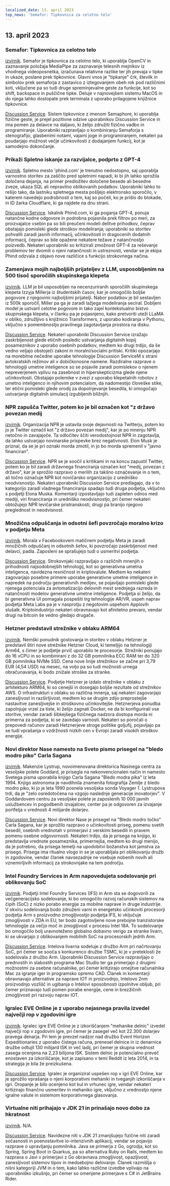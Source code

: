 ```yaml
---
localized_date: 13. april 2023
top_news: 'Semafor: Tipkovnica za celotno telo'
---
```




<CallToAction />

<Steps>

## 13. april 2023

### Semafor: Tipkovnica za celotno telo

[izvirnik](https://github.com/everythingishacked/Semaphore).
Semafor je tipkovnica za celotno telo, ki uporablja OpenCV in zaznavanje položaja MediaPipe za zaznavanje telesnih mejnikov iz vhodnega videoposnetka, izračunava relativne razlike ter jih prevaja v tipke in ukaze, poslane prek tipkovnice. Glavni vnos je "tipkanje" črk, številk in simbolov prek semaforja z zastavico z iztegovanjem obeh rok pod različnimi koti, vključene pa so tudi druge spreminjevalne geste za funkcije, kot so shift, backspace in puščične tipke. Deluje v najnovejšem sistemu MacOS in do njega lahko dostopate prek terminala z uporabo prilagojene knjižnice tipkovnice.

[Discussion Service](http://news.ycombinator.com/item?id=35536550).
Sistem tipkovnice z imenom Semaphore, ki uporablja fizične geste, je prejel pozitivne odzive uporabnikov Discussion Service in ima pomen za delavce na daljavo, ki želijo združiti fizično vadbo in programiranje. Uporabniki razpravljajo o kombiniranju Semaforja s stenografijo, glasbenimi notami, vajami joge in programiranjem, nekateri pa poudarjajo možnost večje učinkovitosti z dodajanjem funkcij, kot je samodejno dokončanje.

### Prikaži Spletno iskanje za razvijalce, podprto z GPT-4

[izvirnik](https://www.phind.com).
Spletno mesto 'phind.com' je trenutno nedostopno, saj uporablja varnostno storitev za zaščito pred spletnimi napadi, ki bi jih lahko sprožila določena dejanja, na primer predložitev določene besede ali besedne zveze, ukaza SQL ali nepravilno oblikovanih podatkov. Uporabniki lahko to rešijo tako, da lastniku spletnega mesta pošljejo elektronsko sporočilo, v katerem navedejo podrobnosti o tem, kaj so počeli, ko je prišlo do blokade, in ID žarka Cloudflare, ki ga najdete na dnu strani.

[Discussion Service](http://news.ycombinator.com/item?id=35543668).
Iskalnik Phind.com, ki ga poganja GPT-4, ponuja natančne kodne odgovore in podrobna pojasnila prek filtrov po meri, za proizvajalce vsebin pa so bili preučeni modeli delitve prihodkov, čeprav obstajajo pomisleki glede stroškov modeliranja; uporabniki so storitev pohvalili zaradi jasnih informacij, učinkovitosti in dragocenih dodatnih informacij, čeprav so bile opažene nekatere težave z natančnostjo poizvedb. Nekateri uporabniki so kritizirali zmožnost GPT-4 za reševanje problemov ter dvomili o njeni natančnosti in ustreznosti, vendar se je ekipa Phind odzvala z objavo nove različice s funkcijo strokovnega načina.

### Zamenjava mojih najboljših prijateljev z LLM, usposobljenim na 500 tisoč sporočilih skupinskega klepeta

[izvirnik](https://www.izzy.co/blogs/robo-boys.html).
LLM je bil usposobljen na necenzuriranih sporočilih skupinskega klepeta Izzyja Millerja iz študentskih časov, kar je omogočilo boljše pogovore z njegovimi najboljšimi prijatelji. Nabor podatkov je bil sestavljen iz 500k sporočil, Miller pa ga je zaradi lažjega modeliranja seciral. Dobljeni model je ustvaril celotne pogovore in tako zajel kontekstualno bistvo skupinskega klepeta, v članku pa je pojasnjeno, kako pretvoriti uteži LLaMA v obliko, združljivo s knjižnico Transformers, z uporabo kodiranja v Pythonu, vključno s pomembnostjo pravilnega zagotavljanja prostora na disku.

[Discussion Service](http://news.ycombinator.com/item?id=35540154).
Nekateri uporabniki Discussion Service izražajo zaskrbljenost glede etičnih posledic ustvarjanja digitalnih kopij posameznikov z uporabo osebnih podatkov, medtem ko drugi trdijo, da še vedno veljajo obstoječi zakoni in moralni/socialni pritiski. Kritiki opozarjajo na morebitne nečedne uporabe tehnologije Discussion ServiceM s strani avtokratskih režimov ali v dobičkonosne namene. Razdiralne razprave o tehnologiji umetne inteligence so se pojavile zaradi pomislekov o njenem nepreverjenem vplivu na zasebnost in hiperskepticizma glede njene učinkovitosti. Obstajajo polemike v zvezi z uporabo klepetalnih robotov z umetno inteligenco in njihovim potencialom, da nadomestijo človeške stike, ter etični pomisleki glede orodij za dopolnjevanje besedila, ki omogočajo ustvarjanje digitalnih simulacij izgubljenih bližnjih.

### NPR zapušča Twitter, potem ko je bil označen kot "z državo povezan medij

[izvirnik](https://www.wbur.org/npr/1169269161/npr-leaves-twitter-government-funded-media-label).
Organizacija NPR je ustavila svoje dejavnosti na Twitterju, potem ko jo je Twitter označil kot "z državo povezan medij", kar je po mnenju NPR netočno in zavajajoče. Ta odločitev ščiti verodostojnost NPR in zagotavlja, da lahko ustvarjajo novinarske prispevke brez negativnosti. Elon Musk je priznal, da se je pri oznaki morda zmotil, in jo bo morda spremenil v "javno financiran".

[Discussion Service](http://news.ycombinator.com/item?id=35539280).
NPR se je soočil s kritikami in na koncu zapustil Twitter, potem ko je bil zaradi državnega financiranja označen kot "medij, povezan z državo", kar je sprožilo razpravo o merilih za takšno označevanje in o tem, ali točno označuje NPR kot novičarsko organizacijo z uredniško neodvisnostjo. Nekateri uporabniki Discussion Service predlagajo, da v to kategorijo zaradi vladnega financiranja spadajo tudi druga podjetja, vključno s podjetji Elona Muska. Komentarji izpostavljajo tudi zapleten odnos med mediji, viri financiranja in uredniško neodvisnostjo, pri čemer nekateri obtožujejo NPR levičarske pristranskosti, drugi pa branijo njegovo preglednost in neodvisnost.

### Množična odpuščanja in odsotni šefi povzročajo moralno krizo v podjetju Meta

[izvirnik](https://www.nytimes.com/2023/04/12/technology/meta-layoffs-employees-management.html).
Morala v Facebookovem matičnem podjetju Meta je zaradi množičnih odpuščanj in odsotnih šefov, ki povzročajo zaskrbljenost med delavci, padla. Zaposleni se sprašujejo tudi o usmeritvi podjetja.

[Discussion Service](http://news.ycombinator.com/item?id=35537813).
Strokovnjaki razpravljajo o različnih mnenjih o prihodnosti najsodobnejših tehnologij, kot so generativna umetna inteligenca, navidezna resničnost in kriptovalute. Medtem ko nekateri zagovarjajo posebne primere uporabe generativne umetne inteligence in napredek na področju generativnih medijev, se pojavljajo pomisleki glede njenega potenciala za avtomatizacijo delovnih mest srednjega razreda in natančnosti modelov generativne umetne inteligence. Podjetja si želijo, da bi generativna UI pomagala pospešiti trg tehnologije AR/VR, uspeh naprav podjetja Meta Labs pa je v nasprotju z negotovim uspehom Applovih slušalk. Kriptoindustrijo nekateri obravnavajo kot afinitetno prevaro, vendar drugi na bitcoin še vedno gledajo drugače.

### Hetzner predstavil strežnike v oblaku ARM64

[izvirnik](https://www.hetzner.com/press-release/arm64-cloud/).
Nemški ponudnik gostovanja in storitev v oblaku Hetzner je predstavil štiri nove strežnike Hetzner Cloud, ki temeljijo na tehnologiji Arm64, s čimer je podjetje prvič uporabilo te procesorje. Strežniki ponujajo do 16 vCPU in so kombinirani z do 32 GB pomnilnika ECC RAM ter do 320 GB pomnilnika NVMe SSD. Cena nove linije strežnikov se začne pri 3,79 EUR (4,54 USD) na mesec, na voljo pa so tudi možnosti urnega obračunavanja, ki bodo znižale stroške za stranke.

[Discussion Service](http://news.ycombinator.com/item?id=35540084).
Podjetje Hetzner je izdalo strežnike v oblaku z arhitekturo ARM64, ki so cenejši in dosegajo boljše rezultate od strežnikov AWS. O infrastrukturi v oblaku so različna mnenja, saj nekateri zagovarjajo zanesljivost in razširljivost, medtem ko se drugim zdijo preprostejše nastavitve zanesljivejše in stroškovno učinkovitejše. Hetznerjeva ponudba zapolnjuje vrzel za tiste, ki želijo zagnati Docker, ne da bi konfigurirali vse storitve, vendar zaradi šibkejšega fizičnega nadzora dostopa morda ni primerna za podjetja, ki se zavedajo varnosti. Nekateri so poročali o prepovedi računov zaradi Hetznerjeve stroge politike goljufij, pojavljajo pa se tudi vprašanja o vzdržnosti nizkih cen v Evropi zaradi visokih stroškov energije.

### Novi direktor Nase namesto na Sveto pismo prisegel na "bledo modro piko" Carla Sagana

[izvirnik](https://www.independent.co.uk/space/nasa-director-carl-sagan-oath-b2317698.html).
Makenzie Lystrup, novoimenovana direktorica Nasinega centra za vesoljske polete Goddard, je prisegla na nekonvencionalen način in namesto Svetega pisma uporabila knjigo Carla Sagana "Bledo modra pika" iz leta 1994. Knjigo astronoma je navdihnila znamenita fotografija Zemlje z bledo modro piko, ki jo je leta 1990 posnela vesoljska sonda Voyager 1. Lystrupova trdi, da je "zelo osredotočena na vzgojo naslednje generacije inovatorjev". V Goddardovem centru za vesoljske polete je zaposlenih 10 000 javnih uslužbencev in pogodbenih izvajalcev, center pa je odgovoren za izvajanje portfelja v vrednosti 4 milijarde dolarjev.

[Discussion Service](http://news.ycombinator.com/item?id=35536612).
Novi direktor Nase je prisegel na "Bledo modro točko" Carla Sagana, kar je sprožilo razpravo o učinkovitosti priseg, pomenu svetih besedil, osebnih vrednotah v primerjavi z verskimi besedili in pravem pomenu osebne odgovornosti. Nekateri trdijo, da je prisega na knjigo, ki predstavlja vrednote posameznika, primernejša, medtem ko drugi menijo, da je potrebno, da prisega temelji na upodobitvi božanstva kot jamstva za prisego. Prisega ima ritualno vlogo in se je uporabljala pri oblikovanju družb in zgodovine, vendar članek navsezadnje ne vsebuje nobenih novih ali vznemirljivih informacij za strokovnjake na tem področju.

### Intel Foundry Services in Arm napovedujeta sodelovanje pri oblikovanju SoC

[izvirnik](https://www.intel.com/content/www/us/en/newsroom/news/intel-foundry-arm-announce-multigeneration-collaboration-leading-edge-soc-design.html).
Podjetji Intel Foundry Services (IFS) in Arm sta se dogovorili za večgeneracijsko sodelovanje, ki bo omogočilo razvoj računskih sistemov na čipih (SoC) z nizko porabo energije za mobilne naprave in druge industrije. V okviru sodelovanja bodo združeni varni in energetsko učinkoviti procesorji podjetja Arm s proizvodno zmogljivostjo podjetja IFS, ki vključuje zmogljivosti v ZDA in EU, ter bodo zagotovljene nove prebojne tranzistorske tehnologije za večjo moč in zmogljivost v procesu Intel 18A. To sodelovanje bo omogočilo bolj uravnoteženo globalno dobavno verigo za stranke livarn, ki se ukvarjajo z oblikovanjem mobilnih SoC na procesorskih jedrih Arm.

[Discussion Service](http://news.ycombinator.com/item?id=35539057).
Intelova livarna sodeluje z družbo Arm pri načrtovanju SoC, pri čemer se sooča s konkurenco družbe TSMC, ki je v preteklosti že sodelovala z družbo Arm. Uporabniki Discussion Service razpravljajo o prednostih in slabostih programa Mac Studio ter ga primerjajo z drugimi možnostmi za osebne računalnike, pri čemer kritizirajo omejitve računalnika Mac za igranje iger in programsko opremo CAD. Članek in komentarji obravnavajo alternative za naprave IOT in proizvodnjo, Intelovo 2nm proizvodnjo vozlišč in ugibanja o Intelovi sposobnosti izpolnitve obljub, pri čemer priznavajo tudi pomen porabe energije, cene in brezžičnih zmogljivosti pri razvoju naprav IOT.

### Igralec EVE Online je z uporabo nejasnega pravila izvedel največji rop v zgodovini igre

[izvirnik](https://www.pcgamer.com/eve-online-player-uses-obscure-rule-to-pull-off-the-biggest-heist-in-the-games-history/).
Igralec igre EVE Online je z izkoriščanjem "mehanike delnic" izvedel največji rop v zgodovini igre, pri čemer je zasegel več kot 22.300 dolarjev pravega denarja. Pri tem je prevzel nadzor nad družbo Event Horizon Expeditionaries z uporabo čistega računa, prenesel delnice in iz denarnice družbe odtujil 130 milijard ISK in več ladij, pri čemer je skupna vrednost zasega ocenjena na 2,23 bilijona ISK. Sistem delnic je potencialno preveč enostaven za izkoriščanje, kot je zapisano v temi Reddit iz leta 2014, in ta strategija je bila že preizkušena.

[Discussion Service](http://news.ycombinator.com/item?id=35533711).
Igralec je organiziral uspešen rop v igri EVE Online, kar je sprožilo vprašanja o njeni korporativni mehaniki in tveganjih izkoriščanja v igri. Oropanje je bilo ocenjeno kot kul in vrhunec igre, vendar nekateri kritizirajo finančno usmeritev in mehaniko igre, vključno z vrednostjo njene igralne valute in sistemom korporativnega glasovanja.

### Virtualne niti prihajajo v JDK 21 in prinašajo novo dobo za hkratnost

[izvirnik](https://www.infoq.com/news/2023/04/virtual-threads-arrives-jdk21/).
N/A.

[Discussion Service](http://news.ycombinator.com/item?id=35535906).
Navidezne niti v JDK 21 zmanjšujejo fizične niti zaradi sočasnosti in poenostavitve io-intenzivnih aplikacij, vendar se pojavijo razprave o upravljanju pomnilnika. Java se primerja z Go, ogrodja, kot so Spring, Spring Boot in Quarkus, pa so alternativa Ruby on Rails, medtem ko razprava o Javi v primerjavi z Go obravnava zmogljivost, opazljivost, zanesljivost sistemov tipov in medsebojno delovanje. Članek razmišlja o nišni kategoriji JVM in o tem, kako lahko različne izvedbe vplivajo na uporabniško izkušnjo, pri čemer so omenjene primerjave s C# in JetBrains Rider.

</Steps>
